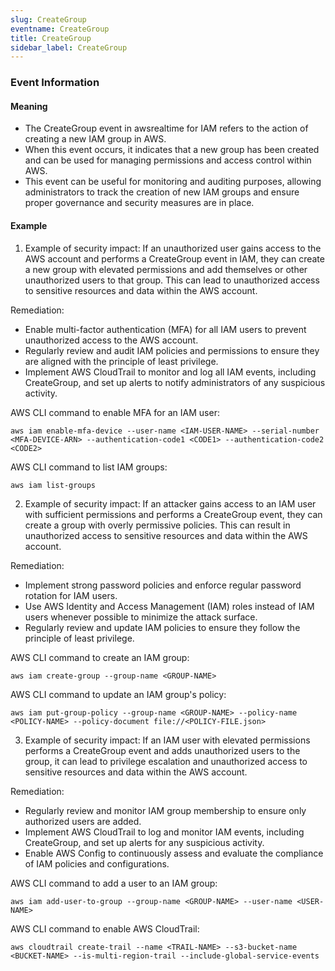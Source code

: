 ```yaml
--- 
slug: CreateGroup
eventname: CreateGroup
title: CreateGroup
sidebar_label: CreateGroup
---
```

                       
### Event Information

#### Meaning

- The CreateGroup event in awsrealtime for IAM refers to the action of creating a new IAM group in AWS.
- When this event occurs, it indicates that a new group has been created and can be used for managing permissions and access control within AWS.
- This event can be useful for monitoring and auditing purposes, allowing administrators to track the creation of new IAM groups and ensure proper governance and security measures are in place.

#### Example

1. Example of security impact: If an unauthorized user gains access to the AWS account and performs a CreateGroup event in IAM, they can create a new group with elevated permissions and add themselves or other unauthorized users to that group. This can lead to unauthorized access to sensitive resources and data within the AWS account.

Remediation:
- Enable multi-factor authentication (MFA) for all IAM users to prevent unauthorized access to the AWS account.
- Regularly review and audit IAM policies and permissions to ensure they are aligned with the principle of least privilege.
- Implement AWS CloudTrail to monitor and log all IAM events, including CreateGroup, and set up alerts to notify administrators of any suspicious activity.

AWS CLI command to enable MFA for an IAM user:
```
aws iam enable-mfa-device --user-name <IAM-USER-NAME> --serial-number <MFA-DEVICE-ARN> --authentication-code1 <CODE1> --authentication-code2 <CODE2>
```

AWS CLI command to list IAM groups:
```
aws iam list-groups
```

2. Example of security impact: If an attacker gains access to an IAM user with sufficient permissions and performs a CreateGroup event, they can create a group with overly permissive policies. This can result in unauthorized access to sensitive resources and data within the AWS account.

Remediation:
- Implement strong password policies and enforce regular password rotation for IAM users.
- Use AWS Identity and Access Management (IAM) roles instead of IAM users whenever possible to minimize the attack surface.
- Regularly review and update IAM policies to ensure they follow the principle of least privilege.

AWS CLI command to create an IAM group:
```
aws iam create-group --group-name <GROUP-NAME>
```

AWS CLI command to update an IAM group's policy:
```
aws iam put-group-policy --group-name <GROUP-NAME> --policy-name <POLICY-NAME> --policy-document file://<POLICY-FILE.json>
```

3. Example of security impact: If an IAM user with elevated permissions performs a CreateGroup event and adds unauthorized users to the group, it can lead to privilege escalation and unauthorized access to sensitive resources and data within the AWS account.

Remediation:
- Regularly review and monitor IAM group membership to ensure only authorized users are added.
- Implement AWS CloudTrail to log and monitor IAM events, including CreateGroup, and set up alerts for any suspicious activity.
- Enable AWS Config to continuously assess and evaluate the compliance of IAM policies and configurations.

AWS CLI command to add a user to an IAM group:
```
aws iam add-user-to-group --group-name <GROUP-NAME> --user-name <USER-NAME>
```

AWS CLI command to enable AWS CloudTrail:
```
aws cloudtrail create-trail --name <TRAIL-NAME> --s3-bucket-name <BUCKET-NAME> --is-multi-region-trail --include-global-service-events
```


 